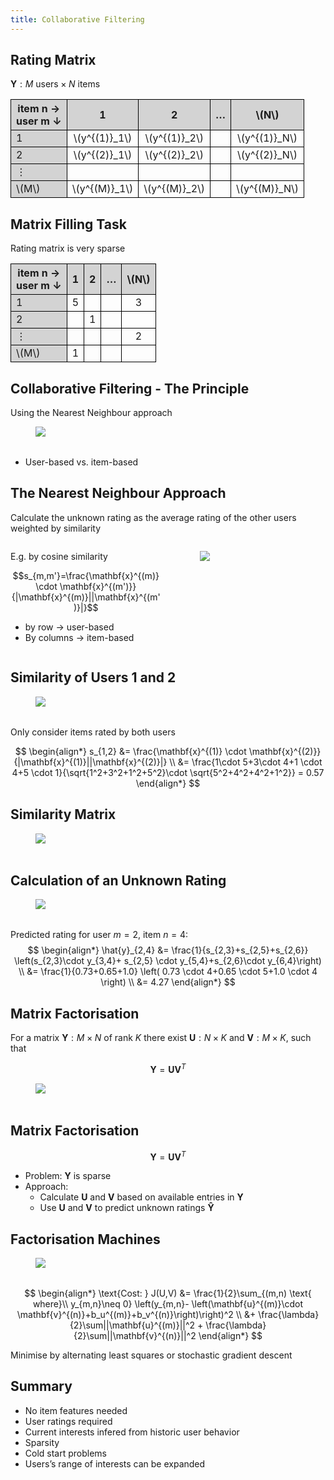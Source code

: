 ```yaml
---
title: Collaborative Filtering
---
```


## Rating Matrix
$\mathbf{Y}: M \text{ users} \times N \text{ items}$

```{=html}
<table style="border-collapse: collapse; width: 100%;" data-quarto-disable-processing="true">
  <tr>
    <th style="background-color: lightgrey; border: 1px solid black;">item n &rightarrow;<br>user m &downarrow;</th>
    <th style="background-color: lightgrey; border: 1px solid black; text-align: center;">1</th>
    <th style="background-color: lightgrey; border: 1px solid black; text-align: center;">2</th>
    <th style="background-color: lightgrey; border: 1px solid black; text-align: center;" colspan=2>&hellip;</th>
    <th style="background-color: lightgrey; border: 1px solid black; text-align: center;">\(N\)</th>
  </tr>
  <tr>
    <td style="background-color: lightgrey; border: 1px solid black;">1</td>
    <td style="border: 1px solid black; text-align: center;">\(y^{(1)}_1\)</td>
    <td style="border: 1px solid black; text-align: center;">\(y^{(1)}_2\)</td>
    <td style="border: 1px solid black; text-align: center;"  colspan=2>&nbsp;</td>
    <td style="border: 1px solid black; text-align: center;">\(y^{(1)}_N\)</td>
  </tr>
  <tr>
    <td style="background-color: lightgrey; border: 1px solid black;">2</td>
    <td style="border: 1px solid black; text-align: center;">\(y^{(2)}_1\)</td>
    <td style="border: 1px solid black; text-align: center;">\(y^{(2)}_2\)</td>
    <td style="border: 1px solid black; text-align: center;" colspan=2>&nbsp;</td>
    <td style="border: 1px solid black; text-align: center;">\(y^{(2)}_N\)</td>
  </tr>
  <tr>
    <td style="background-color: lightgrey; border: 1px solid black;">&vellip;</td>
    <td style="border: 1px solid black; text-align: center;">&nbsp;</td>
    <td style="border: 1px solid black; text-align: center;">&nbsp;</td>
    <td style="border: 1px solid black; text-align: center;"  colspan=2>&nbsp;</td>
    <td style="border: 1px solid black; text-align: center;">&nbsp;</td>
  </tr>
  <tr>
    <td style="background-color: lightgrey; border: 1px solid black;">\(M\)</td>
    <td style="border: 1px solid black; text-align: center;">\(y^{(M)}_1\)</td>
    <td style="border: 1px solid black; text-align: center;">\(y^{(M)}_2\)</td>
    <td style="border: 1px solid black; text-align: center;"  colspan=2>&nbsp;</td>
    <td style="border: 1px solid black; text-align: center;">\(y^{(M)}_N\)</td>
  </tr>
</table>
```

## Matrix Filling Task
Rating matrix is very sparse

```{=html}
<table style="border-collapse: collapse; width: 100%;" data-quarto-disable-processing="true">
  <tr>
    <th style="background-color: lightgrey; border: 1px solid black;">item n &rightarrow;<br>user m &downarrow;</th>
    <th style="background-color: lightgrey; border: 1px solid black; text-align: center;">1</th>
    <th style="background-color: lightgrey; border: 1px solid black; text-align: center;">2</th>
    <th style="background-color: lightgrey; border: 1px solid black; text-align: center;" colspan=2>&hellip;</th>
    <th style="background-color: lightgrey; border: 1px solid black; text-align: center;">\(N\)</th>
  </tr>
  <tr>
    <td style="background-color: lightgrey; border: 1px solid black;">1</td>
    <td style="border: 1px solid black; text-align: center;">5</td>
    <td style="border: 1px solid black; text-align: center;">&nbsp;</td>
    <td style="border: 1px solid black; text-align: center;"  colspan=2>&nbsp;</td>
    <td style="border: 1px solid black; text-align: center;">3</td>
  </tr>
  <tr>
    <td style="background-color: lightgrey; border: 1px solid black;">2</td>
    <td style="border: 1px solid black; text-align: center;">&nbsp;</td>
    <td style="border: 1px solid black; text-align: center;">1</td>
    <td style="border: 1px solid black; text-align: center;" colspan=2>&nbsp;</td>
    <td style="border: 1px solid black; text-align: center;">&nbsp;</td>
  </tr>
  <tr>
    <td style="background-color: lightgrey; border: 1px solid black;">&vellip;</td>
    <td style="border: 1px solid black; text-align: center;">&nbsp;</td>
    <td style="border: 1px solid black; text-align: center;">&nbsp;</td>
    <td style="border: 1px solid black; text-align: center;"  colspan=2>&nbsp;</td>
    <td style="border: 1px solid black; text-align: center;">2</td>
  </tr>
  <tr>
    <td style="background-color: lightgrey; border: 1px solid black;">\(M\)</td>
    <td style="border: 1px solid black; text-align: center;">1</td>
    <td style="border: 1px solid black; text-align: center;">&nbsp;</td>
    <td style="border: 1px solid black; text-align: center;"  colspan=2>&nbsp;</td>
    <td style="border: 1px solid black; text-align: center;">&nbsp;</td>
  </tr>
</table>
```

## Collaborative Filtering - The Principle
Using the Nearest Neighbour approach

![&nbsp;](pics/movie_rating_matrix.svg)

* User-based vs. item-based

## The Nearest Neighbour Approach

Calculate the unknown rating as the average rating of the other users weighted by similarity

:::: {.columns}

::: {.column width=50%}

E.g. by cosine similarity

$$s_{m,m'}=\frac{\mathbf{x}^{(m)} \cdot \mathbf{x}^{(m')}}{|\mathbf{x}^{(m)}||\mathbf{x}^{(m')}|}$$

* by row &#8594; user-based
* By columns &#8594; item-based

:::

::: {.column width=50%}

![&nbsp;](pics/many_ratings.svg)

:::

::::

## Similarity of Users 1 and 2

![&nbsp;](pics/user_12.svg)

Only consider items rated by both users

$$
\begin{align*}
s_{1,2} &= \frac{\mathbf{x}^{(1)} \cdot \mathbf{x}^{(2)}}{|\mathbf{x}^{(1)}||\mathbf{x}^{(2)}|} \\
&= \frac{1\cdot 5+3\cdot 4+1 \cdot 4+5 \cdot 1}{\sqrt{1^2+3^2+1^2+5^2}\cdot \sqrt{5^2+4^2+4^2+1^2}} = 0.57
\end{align*}
$$

## Similarity Matrix

![&nbsp;](pics/similarity_matrix.svg)

## Calculation of an Unknown Rating {.smaller}

![&nbsp;](pics/rating_24.svg)

Predicted rating for user $m=2$, item $n=4$:
$$
\begin{align*}
\hat{y}_{2,4} &= \frac{1}{s_{2,3}+s_{2,5}+s_{2,6}} \left(s_{2,3}\cdot y_{3,4}+ s_{2,5} \cdot y_{5,4}+s_{2,6}\cdot y_{6,4}\right) \\
&= \frac{1}{0.73+0.65+1.0} \left( 0.73 \cdot 4+0.65 \cdot 5+1.0 \cdot 4 \right) \\
&= 4.27
\end{align*}
$$

## Matrix Factorisation

For a matrix $\mathbf{Y}:M\times N$ of rank $K$ there exist $\mathbf{U}: N\times K$ and $\mathbf{V}: M\times K$, such that

$$\mathbf{Y}=\mathbf{U}\mathbf{V}^T$$

![&nbsp;](pics/decomposition.svg)

## Matrix Factorisation 
$$\mathbf{Y}=\mathbf{U}\mathbf{V}^T$$

* Problem: $\mathbf{Y}$ is sparse
* Approach:
  * Calculate $\mathbf{U}$ and $\mathbf{V}$ based on available entries in $\mathbf{Y}$
  * Use $\mathbf{U}$ and $\mathbf{V}$ to predict unknown ratings $\mathbf{\hat{Y}}$

## Factorisation Machines {.smaller}
![&nbsp;](pics/decomposition.svg)

$$
\begin{align*}
\text{Cost: } J(U,V) &= \frac{1}{2}\sum_{(m,n) \text{ where}\\ y_{m,n}\neq 0} \left(y_{m,n}- \left(\mathbf{u}^{(m)}\cdot \mathbf{v}^{(n)}+b_u^{(m)}+b_v^{(n)}\right)\right)^2 \\
&+ \frac{\lambda}{2}\sum||\mathbf{u}^{(m)}||^2 + \frac{\lambda}{2}\sum||\mathbf{v}^{(n)}||^2
\end{align*}
$$

Minimise by alternating least squares or stochastic gradient descent


## Summary 

- No item features needed
- User ratings required
- Current interests infered from historic user behavior
- Sparsity
- Cold start problems
- Users's range of interests can be expanded
